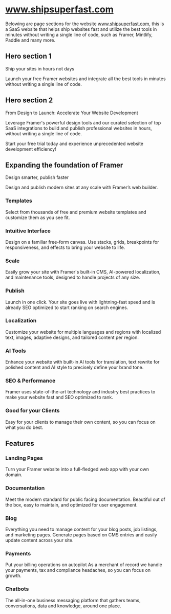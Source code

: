 # www.shipsuperfast.com

Belowing are page sections for the website www.shipsuperfast.com, this is a SaaS website that helps ship websites fast and utilize the best tools in minutes without writing a single line of code, such as Framer, Mintlify, Paddle and many more.

## Hero section 1

Ship your sites in hours not days

Launch your free Framer websites and integrate all the best tools in minutes without writing a single line of code.

## Hero section 2

From Design to Launch: Accelerate Your Website Development

Leverage Framer's powerful design tools and our curated selection of top SaaS integrations to build and publish professional websites in hours, without writing a single line of code.

Start your free trial today and experience unprecedented website development efficiency!

## Expanding the foundation of Framer

Design smarter, publish faster

Design and publish modern sites at any scale with Framer’s web builder.

### Templates

Select from thousands of free and premium website templates and customize them as you see fit.

### Intuitive Interface

Design on a familiar free-form canvas. Use stacks, grids, breakpoints for responsiveness, and effects to bring your website to life.

### Scale

Easily grow your site with Framer's built-in CMS, AI-powered localization, and maintenance tools, designed to handle projects of any size.

### Publish

Launch in one click. Your site goes live with lightning-fast speed and is already SEO optimized to start ranking on search engines.

### Localization

Customize your website for multiple languages and regions with localized text, images, adaptive designs, and tailored content per region.

### AI Tools

Enhance your website with built-in AI tools for translation, text rewrite for polished content and AI style to precisely define your brand tone.

### SEO & Performance

Framer uses state-of-the-art technology and industry best practices to make your website fast and SEO optimized to rank.

### Good for your Clients

Easy for your clients to manage their own content, so you can focus on what you do best.

## Features

### Landing Pages

Turn your Framer website into a full-fledged web app with your own domain.

### Documentation

Meet the modern standard for public facing documentation. Beautiful out of the box, easy to maintain, and optimized for user engagement.

### Blog

Everything you need to manage content for your blog posts, job listings, and marketing pages. Generate pages based on CMS entries and easily update content across your site.

### Payments

Put your billing operations on autopilot
As a merchant of record we handle your payments, tax and compliance headaches, so you can focus on growth.

### Chatbots

The all-in-one business messaging platform that gathers teams, conversations, data and knowledge, around one place.
